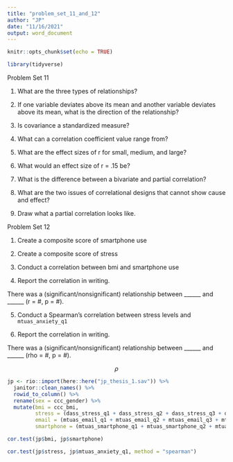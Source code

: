 ```yaml
---
title: "problem_set_11_and_12"
author: "JP"
date: "11/16/2021"
output: word_document
---
```


```r
knitr::opts_chunk$set(echo = TRUE)

library(tidyverse)
```

Problem Set 11

1. What are the three types of relationships?

2. If one variable deviates above its mean and another variable deviates above its mean, what is the direction of the relationship?

3. Is covariance a standardized measure?

4. What can a correlation coefficient value range from?

5. What are the effect sizes of r for small, medium, and large?

6. What would an effect size of r = .15 be?

7. What is the difference between a bivariate and partial correlation?

8. What are the two issues of correlational designs that cannot show cause and effect?

9. Draw what a partial correlation looks like. 



Problem Set 12

1. Create a composite score of smartphone use

2. Create a composite score of stress

3. Conduct a correlation between bmi and smartphone use

4. Report the correlation in writing.

There was a (significant/nonsignificant) relationship between ______ and ______ (r = #, p = #). 

5. Conduct a Spearman's correlation between stress levels and `mtuas_anxiety_q1`

6. Report the correlation in writing.

There was a (significant/nonsignificant) relationship between ______ and ______ (rho = #, p = #). 

$$\rho$$

```r
jp <- rio::import(here::here("jp_thesis_1.sav")) %>% 
  janitor::clean_names() %>% 
  rowid_to_column() %>% 
  rename(sex = ccc_gender) %>% 
  mutate(bmi = ccc_bmi,
         stress = (dass_stress_q1 + dass_stress_q2 + dass_stress_q3 + dass_stress_q4 + dass_stress_q5 + dass_stress_q6 + dass_stress_q7)/7,
         email = (mtuas_email_q1 + mtuas_email_q2 + mtuas_email_q3 + mtuas_email_q4)/4,
         smartphone = (mtuas_smartphone_q1 + mtuas_smartphone_q2 + mtuas_smartphone_q3 + mtuas_smartphone_q4 + mtuas_smartphone_q5 + mtuas_smartphone_q6 + mtuas_smartphone_q7 + mtuas_smartphone_q8 + mtuas_smartphone_q9)/9) 

cor.test(jp$bmi, jp$smartphone)

cor.test(jp$stress, jp$mtuas_anxiety_q1, method = "spearman")
```


